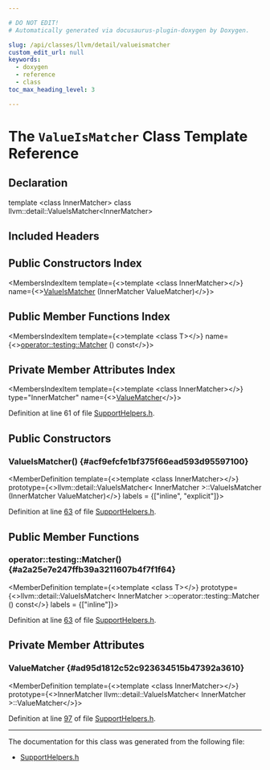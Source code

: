 ```yaml
---

# DO NOT EDIT!
# Automatically generated via docusaurus-plugin-doxygen by Doxygen.

slug: /api/classes/llvm/detail/valueismatcher
custom_edit_url: null
keywords:
  - doxygen
  - reference
  - class
toc_max_heading_level: 3

---
```





# The `ValueIsMatcher` Class Template Reference

<DoxygenPage pluginConfig={pluginConfig}>



## Declaration

<CodeBlock>template &lt;class InnerMatcher&gt;
class llvm::detail::ValueIsMatcher&lt;InnerMatcher&gt;</CodeBlock>

## Included Headers

<IncludesList>
<IncludesListItem
  filePath="llvm/Testing/Support/SupportHelpers.h"
  permalink="/docs/api/files/include/include/llvm/include/llvm/testing/include/llvm/testing/support/supporthelpers-h"
  isLocal="true" />
</IncludesList>

## Public Constructors Index

<MembersIndex>

<MembersIndexItem
  template={<>template &lt;class InnerMatcher&gt;</>}
  name={<><a href="#acf9efcfe1bf375f66ead593d95597100">ValueIsMatcher</a> (InnerMatcher ValueMatcher)</>}>
</MembersIndexItem>

</MembersIndex>

## Public Member Functions Index

<MembersIndex>

<MembersIndexItem
  template={<>template &lt;class T&gt;</>}
  name={<><a href="#a2a25e7e247ffb39a3211607b4f7f1f64">operator::testing::Matcher</a> () const</>}>
</MembersIndexItem>

</MembersIndex>

## Private Member Attributes Index

<MembersIndex>

<MembersIndexItem
  template={<>template &lt;class InnerMatcher&gt;</>}
  type="InnerMatcher"
  name={<><a href="#ad95d1812c52c923634515b47392a3610">ValueMatcher</a></>}>
</MembersIndexItem>

</MembersIndex>


Definition at line 61 of file <a href="/docs/api/files/include/include/llvm/include/llvm/testing/include/llvm/testing/support/supporthelpers-h">SupportHelpers.h</a>.

<SectionDefinition>

## Public Constructors

### ValueIsMatcher() {#acf9efcfe1bf375f66ead593d95597100}

<MemberDefinition
  template={<>template &lt;class InnerMatcher&gt;</>}
  prototype={<>llvm::detail::ValueIsMatcher&lt; InnerMatcher &gt;::ValueIsMatcher (InnerMatcher ValueMatcher)</>}
  labels = {["inline", "explicit"]}>

Definition at line <a href="/docs/api/files/include/include/llvm/include/llvm/testing/include/llvm/testing/support/supporthelpers-h/#l00063">63</a> of file <a href="/docs/api/files/include/include/llvm/include/llvm/testing/include/llvm/testing/support/supporthelpers-h">SupportHelpers.h</a>.
</MemberDefinition>

</SectionDefinition>

<SectionDefinition>

## Public Member Functions

### operator::testing::Matcher() {#a2a25e7e247ffb39a3211607b4f7f1f64}

<MemberDefinition
  template={<>template &lt;class T&gt;</>}
  prototype={<>llvm::detail::ValueIsMatcher&lt; InnerMatcher &gt;::operator::testing::Matcher () const</>}
  labels = {["inline"]}>

Definition at line <a href="/docs/api/files/include/include/llvm/include/llvm/testing/include/llvm/testing/support/supporthelpers-h/#l00063">63</a> of file <a href="/docs/api/files/include/include/llvm/include/llvm/testing/include/llvm/testing/support/supporthelpers-h">SupportHelpers.h</a>.
</MemberDefinition>

</SectionDefinition>

<SectionDefinition>

## Private Member Attributes

### ValueMatcher {#ad95d1812c52c923634515b47392a3610}

<MemberDefinition
  template={<>template &lt;class InnerMatcher&gt;</>}
  prototype={<>InnerMatcher llvm::detail::ValueIsMatcher&lt; InnerMatcher &gt;::ValueMatcher</>}>

Definition at line <a href="/docs/api/files/include/include/llvm/include/llvm/testing/include/llvm/testing/support/supporthelpers-h/#l00097">97</a> of file <a href="/docs/api/files/include/include/llvm/include/llvm/testing/include/llvm/testing/support/supporthelpers-h">SupportHelpers.h</a>.
</MemberDefinition>

</SectionDefinition>

<hr/>

The documentation for this class was generated from the following file:

<ul>
<li><a href="/docs/api/files/include/include/llvm/include/llvm/testing/include/llvm/testing/support/supporthelpers-h">SupportHelpers.h</a></li>
</ul>

</DoxygenPage>
